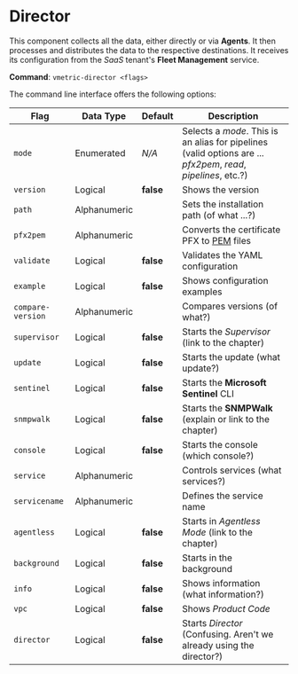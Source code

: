 # Director

This component collects all the data, either directly or via **Agents**. It then processes and distributes the data to the respective destinations. It receives its configuration from the _SaaS_ tenant's **Fleet Management** service.

**Command**: `vmetric-director <flags>`

The command line interface offers the following options:

|Flag|Data Type|Default|Description|
|---|---|---|---|
|`mode`|Enumerated|_N/A_|Selects a _mode_. This is an alias for pipelines (valid options are ... _pfx2pem_, _read_, _pipelines_, etc.?)|
|`version`|Logical|**false**|Shows the version|
|`path`|Alphanumeric||Sets the installation path (of what ...?)|
|`pfx2pem`|Alphanumeric||Converts the certificate PFX to [PEM](../../ref/pem.mdx) files|
|`validate`|Logical|**false**|Validates the YAML configuration|
|`example`|Logical|**false**|Shows configuration examples|
|`compare-version`|Alphanumeric||Compares versions (of what?)|
|`supervisor`|Logical|**false**|Starts the _Supervisor_ (link to the chapter)|
|`update`|Logical|**false**|Starts the update (what update?)|
|`sentinel`|Logical|**false**|Starts the **Microsoft Sentinel** CLI|
|`snmpwalk`|Logical|**false**|Starts the **SNMPWalk** (explain or link to the chapter)|
|`console`|Logical|**false**|Starts the console (which console?)|
|`service`|Alphanumeric||Controls services (what services?)|
|`servicename`|Alphanumeric||Defines the service name|
|`agentless`|Logical|**false**|Starts in _Agentless Mode_ (link to the chapter)|
|`background`|Logical|**false**|Starts in the background|
|`info`|Logical|**false**|Shows information (what information?)|
|`vpc`|Logical|**false**|Shows _Product Code_|
|`director`|Logical|**false**|Starts _Director_ (Confusing. Aren't we already using the director?)|
